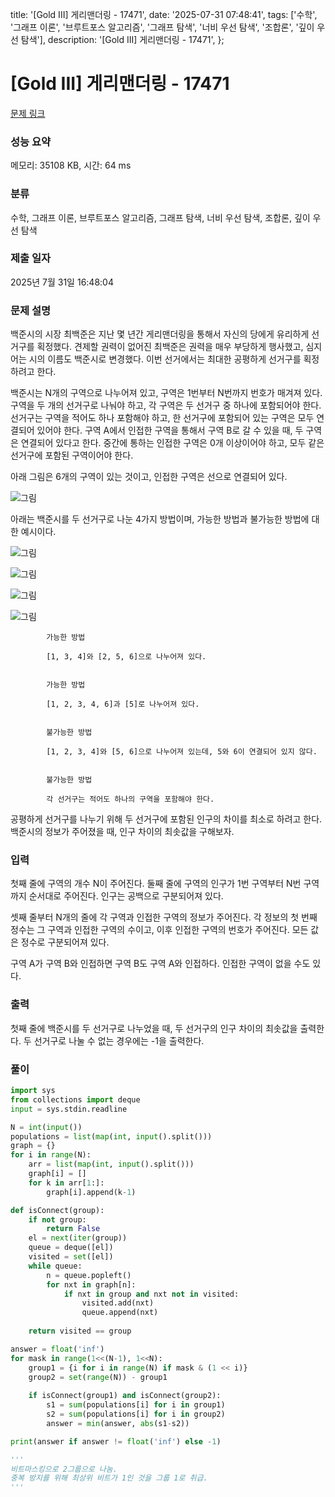   title: '[Gold III] 게리맨더링 - 17471',
  date: '2025-07-31 07:48:41',
  tags: ['수학', '그래프 이론', '브루트포스 알고리즘', '그래프 탐색', '너비 우선 탐색', '조합론', '깊이 우선 탐색'],
  description: '[Gold III] 게리맨더링 - 17471',
};

# [Gold III] 게리맨더링 - 17471 

[문제 링크](https://www.acmicpc.net/problem/17471) 

### 성능 요약

메모리: 35108 KB, 시간: 64 ms

### 분류

수학, 그래프 이론, 브루트포스 알고리즘, 그래프 탐색, 너비 우선 탐색, 조합론, 깊이 우선 탐색

### 제출 일자

2025년 7월 31일 16:48:04

### 문제 설명

백준시의 시장 최백준은 지난 몇 년간 게리맨더링을 통해서 자신의 당에게 유리하게 선거구를 획정했다. 견제할 권력이 없어진 최백준은 권력을 매우 부당하게 행사했고, 심지어는 시의 이름도 백준시로 변경했다. 이번 선거에서는 최대한 공평하게 선거구를 획정하려고 한다.

백준시는 N개의 구역으로 나누어져 있고, 구역은 1번부터 N번까지 번호가 매겨져 있다. 구역을 두 개의 선거구로 나눠야 하고, 각 구역은 두 선거구 중 하나에 포함되어야 한다. 선거구는 구역을 적어도 하나 포함해야 하고, 한 선거구에 포함되어 있는 구역은 모두 연결되어 있어야 한다. 구역 A에서 인접한 구역을 통해서 구역 B로 갈 수 있을 때, 두 구역은 연결되어 있다고 한다. 중간에 통하는 인접한 구역은 0개 이상이어야 하고, 모두 같은 선거구에 포함된 구역이어야 한다.

아래 그림은 6개의 구역이 있는 것이고, 인접한 구역은 선으로 연결되어 있다.

![그림](https://upload.acmicpc.net/08218f4c-2653-4861-a4c1-e7ce808f3a85/-/preview/)

아래는 백준시를 두 선거구로 나눈 4가지 방법이며, 가능한 방법과 불가능한 방법에 대한 예시이다.

	
		
			

![그림](https://upload.acmicpc.net/b82fcf21-6f4c-4797-bda6-215e14099d19/-/preview/)

			

![그림](https://upload.acmicpc.net/32947e26-4ec4-4b20-99f1-106d8386683d/-/preview/)

			

![그림](https://upload.acmicpc.net/f5dd6143-c013-46d3-ba4c-dadc48bdf5bc/-/preview/)

			

![그림](https://upload.acmicpc.net/548b1153-84de-4b85-9697-2561b019a02b/-/preview/)

		
		
			
			가능한 방법

			[1, 3, 4]와 [2, 5, 6]으로 나누어져 있다.
			
			
			가능한 방법

			[1, 2, 3, 4, 6]과 [5]로 나누어져 있다.
			
			
			불가능한 방법

			[1, 2, 3, 4]와 [5, 6]으로 나누어져 있는데, 5와 6이 연결되어 있지 않다.
			
			
			불가능한 방법

			각 선거구는 적어도 하나의 구역을 포함해야 한다.
			
		
	

공평하게 선거구를 나누기 위해 두 선거구에 포함된 인구의 차이를 최소로 하려고 한다. 백준시의 정보가 주어졌을 때, 인구 차이의 최솟값을 구해보자.

### 입력 

 첫째 줄에 구역의 개수 N이 주어진다. 둘째 줄에 구역의 인구가 1번 구역부터 N번 구역까지 순서대로 주어진다. 인구는 공백으로 구분되어져 있다.

셋째 줄부터 N개의 줄에 각 구역과 인접한 구역의 정보가 주어진다. 각 정보의 첫 번째 정수는 그 구역과 인접한 구역의 수이고, 이후 인접한 구역의 번호가 주어진다. 모든 값은 정수로 구분되어져 있다.

구역 A가 구역 B와 인접하면 구역 B도 구역 A와 인접하다. 인접한 구역이 없을 수도 있다.

### 출력 

 첫째 줄에 백준시를 두 선거구로 나누었을 때, 두 선거구의 인구 차이의 최솟값을 출력한다. 두 선거구로 나눌 수 없는 경우에는 -1을 출력한다.

### 풀이
```python
import sys
from collections import deque
input = sys.stdin.readline

N = int(input())
populations = list(map(int, input().split()))
graph = {}
for i in range(N):
    arr = list(map(int, input().split()))
    graph[i] = []
    for k in arr[1:]:
        graph[i].append(k-1)

def isConnect(group):
    if not group:
        return False
    el = next(iter(group))
    queue = deque([el])
    visited = set([el])
    while queue:
        n = queue.popleft()
        for nxt in graph[n]:
            if nxt in group and nxt not in visited:
                visited.add(nxt)
                queue.append(nxt)
    
    return visited == group

answer = float('inf')
for mask in range(1<<(N-1), 1<<N):
    group1 = {i for i in range(N) if mask & (1 << i)}
    group2 = set(range(N)) - group1
    
    if isConnect(group1) and isConnect(group2):
        s1 = sum(populations[i] for i in group1)
        s2 = sum(populations[i] for i in group2)
        answer = min(answer, abs(s1-s2))

print(answer if answer != float('inf') else -1)

'''
비트마스킹으로 2그룹으로 나눔.
중복 방지를 위해 최상위 비트가 1인 것을 그룹 1로 취급.
'''
```